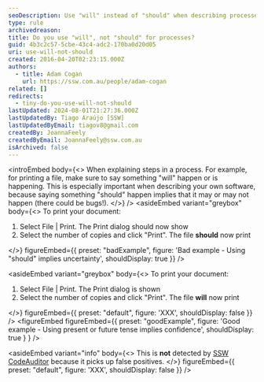 ```yaml
---
seoDescription: Use "will" instead of "should" when describing processes to convey confidence and certainty.
type: rule
archivedreason:
title: Do you use "will", not "should" for processes?
guid: 4b3c2c57-5cbe-43c4-adc2-170ba0d20d05
uri: use-will-not-should
created: 2016-04-20T02:23:15.000Z
authors:
  - title: Adam Cogan
    url: https://ssw.com.au/people/adam-cogan
related: []
redirects:
  - tiny-do-you-use-will-not-should
lastUpdated: 2024-08-01T21:27:36.000Z
lastUpdatedBy: Tiago Araújo [SSW]
lastUpdatedByEmail: tiagov8@gmail.com
createdBy: JoannaFeely
createdByEmail: JoannaFeely@ssw.com.au
isArchived: false
---
```


<introEmbed
  body={<>
When explaining steps in a process. For example, for printing a file, make sure to say something "will" happen or is happening. This is especially important when describing your own software, because saying something "should" happen implies that it may or may not happen (there could be bugs!).
  </>}
/>
<asideEmbed
  variant="greybox"
  body={<>
    To print your document:

1. Select File | Print. The Print dialog should now show
2. Select the number of copies and click "Print". The file **should** now print

  </>}
  figureEmbed={{
    preset: "badExample",
    figure: 'Bad example - Using "should" implies uncertainty',
    shouldDisplay: true
  }}
/>

<asideEmbed
  variant="greybox"
  body={<>
    To print your document:

1. Select File | Print. The Print dialog is shown
2. Select the number of copies and click "Print". The file **will** now print

  </>}
  figureEmbed={{
    preset: "default",
    figure: 'XXX',
    shouldDisplay: false
  }}
/>
<figureEmbed figureEmbed={{
  preset: "goodExample",
  figure: 'Good example - Using present or future tense implies confidence',
  shouldDisplay: true
} } />


<asideEmbed
  variant="info"
  body={<>
    This is **not** detected by [SSW CodeAuditor](https://codeauditor.com) because it picks up false positives.
  </>}
  figureEmbed={{
    preset: "default",
    figure: 'XXX',
    shouldDisplay: false
  }}
/>
